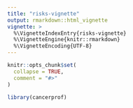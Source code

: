 ```yaml
---
title: "risks-vignette"
output: rmarkdown::html_vignette
vignette: >
  %\VignetteIndexEntry{risks-vignette}
  %\VignetteEngine{knitr::rmarkdown}
  %\VignetteEncoding{UTF-8}
---
```


```r
knitr::opts_chunk$set(
  collapse = TRUE,
  comment = "#>"
)
```

```r
library(cancerprof)
```
